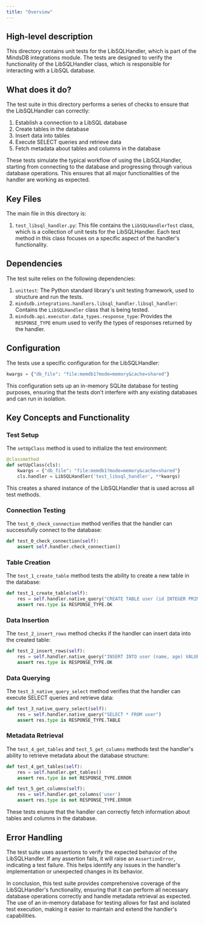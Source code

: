 ```yaml
---
title: "Overview"
---
```


## High-level description
This directory contains unit tests for the LibSQLHandler, which is part of the MindsDB integrations module. The tests are designed to verify the functionality of the LibSQLHandler class, which is responsible for interacting with a LibSQL database.

## What does it do?
The test suite in this directory performs a series of checks to ensure that the LibSQLHandler can correctly:

1. Establish a connection to a LibSQL database
2. Create tables in the database
3. Insert data into tables
4. Execute SELECT queries and retrieve data
5. Fetch metadata about tables and columns in the database

These tests simulate the typical workflow of using the LibSQLHandler, starting from connecting to the database and progressing through various database operations. This ensures that all major functionalities of the handler are working as expected.

## Key Files
The main file in this directory is:

1. `test_libsql_handler.py`: This file contains the `LibSQLHandlerTest` class, which is a collection of unit tests for the LibSQLHandler. Each test method in this class focuses on a specific aspect of the handler's functionality.

## Dependencies
The test suite relies on the following dependencies:

1. `unittest`: The Python standard library's unit testing framework, used to structure and run the tests.
2. `mindsdb.integrations.handlers.libsql_handler.libsql_handler`: Contains the `LibSQLHandler` class that is being tested.
3. `mindsdb.api.executor.data_types.response_type`: Provides the `RESPONSE_TYPE` enum used to verify the types of responses returned by the handler.

## Configuration
The tests use a specific configuration for the LibSQLHandler:

```python
kwargs = {"db_file": "file:memdb1?mode=memory&cache=shared"}
```

This configuration sets up an in-memory SQLite database for testing purposes, ensuring that the tests don't interfere with any existing databases and can run in isolation.

## Key Concepts and Functionality

### Test Setup
The `setUpClass` method is used to initialize the test environment:

```python
@classmethod
def setUpClass(cls):
    kwargs = {"db_file": "file:memdb1?mode=memory&cache=shared"}
    cls.handler = LibSQLHandler('test_libsql_handler', **kwargs)
```

This creates a shared instance of the LibSQLHandler that is used across all test methods.

### Connection Testing
The `test_0_check_connection` method verifies that the handler can successfully connect to the database:

```python
def test_0_check_connection(self):
    assert self.handler.check_connection()
```

### Table Creation
The `test_1_create_table` method tests the ability to create a new table in the database:

```python
def test_1_create_table(self):
    res = self.handler.native_query("CREATE TABLE user (id INTEGER PRIMARY KEY, name TEXT, age INTEGER)")
    assert res.type is RESPONSE_TYPE.OK
```

### Data Insertion
The `test_2_insert_rows` method checks if the handler can insert data into the created table:

```python
def test_2_insert_rows(self):
    res = self.handler.native_query("INSERT INTO user (name, age) VALUES ('John Doe', 30), ('Jane Doe', 28)")
    assert res.type is RESPONSE_TYPE.OK
```

### Data Querying
The `test_3_native_query_select` method verifies that the handler can execute SELECT queries and retrieve data:

```python
def test_3_native_query_select(self):
    res = self.handler.native_query("SELECT * FROM user")
    assert res.type is RESPONSE_TYPE.TABLE
```

### Metadata Retrieval
The `test_4_get_tables` and `test_5_get_columns` methods test the handler's ability to retrieve metadata about the database structure:

```python
def test_4_get_tables(self):
    res = self.handler.get_tables()
    assert res.type is not RESPONSE_TYPE.ERROR

def test_5_get_columns(self):
    res = self.handler.get_columns('user')
    assert res.type is not RESPONSE_TYPE.ERROR
```

These tests ensure that the handler can correctly fetch information about tables and columns in the database.

## Error Handling
The test suite uses assertions to verify the expected behavior of the LibSQLHandler. If any assertion fails, it will raise an `AssertionError`, indicating a test failure. This helps identify any issues in the handler's implementation or unexpected changes in its behavior.

In conclusion, this test suite provides comprehensive coverage of the LibSQLHandler's functionality, ensuring that it can perform all necessary database operations correctly and handle metadata retrieval as expected. The use of an in-memory database for testing allows for fast and isolated test execution, making it easier to maintain and extend the handler's capabilities.